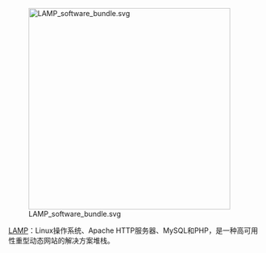 [[File:LAMP_software_bundle.svg|400px]]

[[LAMP|LAMP]]：Linux操作系统、Apache HTTP服务器、MySQL和PHP，是一种高可用性重型动态网站的解决方案堆栈。